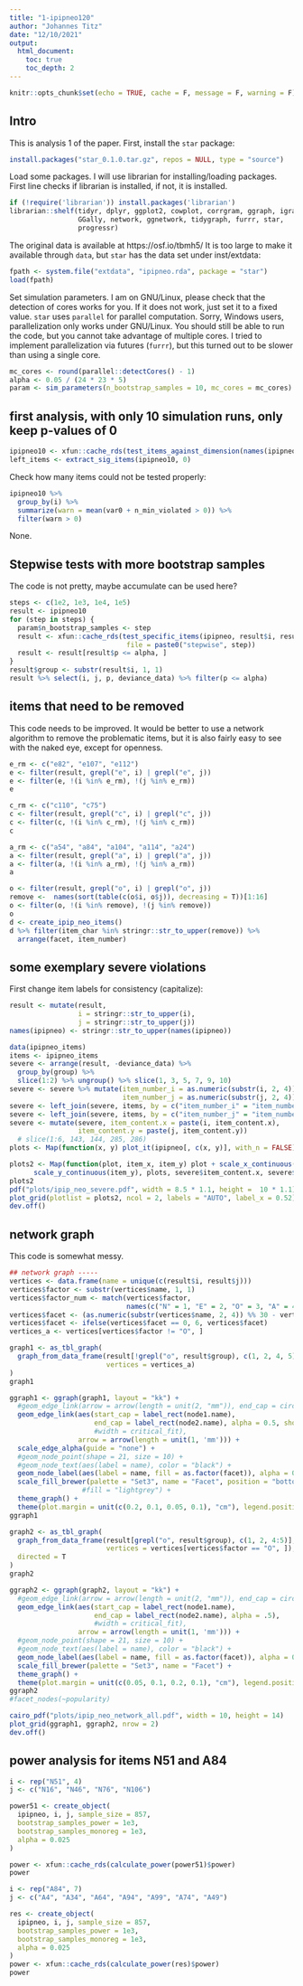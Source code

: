 ```yaml
---
title: "1-ipipneo120"
author: "Johannes Titz"
date: "12/10/2021"
output:
  html_document:
    toc: true
    toc_depth: 2
---
```


```r
knitr::opts_chunk$set(echo = TRUE, cache = F, message = F, warning = F)
```

## Intro

This is analysis 1 of the paper. First, install the `star` package:

```r
install.packages("star_0.1.0.tar.gz", repos = NULL, type = "source")
```

Load some packages. I will use librarian for installing/loading packages. First line checks if librarian is installed, if not, it is installed.

```r
if (!require('librarian')) install.packages('librarian')
librarian::shelf(tidyr, dplyr, ggplot2, cowplot, corrgram, ggraph, igraph,
                 GGally, network, ggnetwork, tidygraph, furrr, star,
                 progressr)
```

The original data is available at https://osf.io/tbmh5/ It is too large to make it available through `data`, but `star` has the data set under inst/extdata:

```r
fpath <- system.file("extdata", "ipipneo.rda", package = "star")
load(fpath)
```

Set simulation parameters. I am on GNU/Linux, please check that the detection of cores works for you. If it does not work, just set it to a fixed value. `star` uses `parallel` for parallel computation. Sorry, Windows users, parallelization only works under GNU/Linux. You should still be able to run the code, but you cannot take advantage of multiple cores. I tried to implement parallelization via futures (`furrr`), but this turned out to be slower than using a single core.

```r
mc_cores <- round(parallel::detectCores() - 1)
alpha <- 0.05 / (24 * 23 * 5)
param <- sim_parameters(n_bootstrap_samples = 10, mc_cores = mc_cores)
```

## first analysis, with only 10 simulation runs, only keep p-values of 0

```r
ipipneo10 <- xfun::cache_rds(test_items_against_dimension(names(ipipneo), ipipneo, param))
left_items <- extract_sig_items(ipipneo10, 0)
```

Check how many items could not be tested properly:

```r
ipipneo10 %>% 
  group_by(i) %>% 
  summarize(warn = mean(var0 + n_min_violated > 0)) %>% 
  filter(warn > 0)
```

None.

## Stepwise tests with more bootstrap samples

The code is not pretty, maybe accumulate can be used here?

```r
steps <- c(1e2, 1e3, 1e4, 1e5)
result <- ipipneo10
for (step in steps) {
  param$n_bootstrap_samples <- step
  result <- xfun::cache_rds(test_specific_items(ipipneo, result$i, result$j, param),
                             file = paste0("stepwise", step))
  result <- result[result$p <= alpha, ]
}
result$group <- substr(result$i, 1, 1)
result %>% select(i, j, p, deviance_data) %>% filter(p <= alpha)
```
## items that need to be removed

This code needs to be improved. It would be better to use a network algorithm to remove the problematic items, but it is also fairly easy to see with the naked eye, except for openness.

```r
e_rm <- c("e82", "e107", "e112")
e <- filter(result, grepl("e", i) | grepl("e", j))
e <- filter(e, !(i %in% e_rm), !(j %in% e_rm))
e

c_rm <- c("c110", "c75")
c <- filter(result, grepl("c", i) | grepl("c", j))
c <- filter(c, !(i %in% c_rm), !(j %in% c_rm))
c

a_rm <- c("a54", "a84", "a104", "a114", "a24")
a <- filter(result, grepl("a", i) | grepl("a", j))
a <- filter(a, !(i %in% a_rm), !(j %in% a_rm))
a

o <- filter(result, grepl("o", i) | grepl("o", j))
remove <-  names(sort(table(c(o$i, o$j)), decreasing = T))[1:16]
o <- filter(o, !(i %in% remove), !(j %in% remove))
o
d <- create_ipip_neo_items()
d %>% filter(item_char %in% stringr::str_to_upper(remove)) %>%
  arrange(facet, item_number)
```

## some exemplary severe violations

First change item labels for consistency (capitalize):

```r
result <- mutate(result,
                 i = stringr::str_to_upper(i),
                 j = stringr::str_to_upper(j))
names(ipipneo) <- stringr::str_to_upper(names(ipipneo))
```

```r
data(ipipneo_items)
items <- ipipneo_items
severe <- arrange(result, -deviance_data) %>%
  group_by(group) %>%
  slice(1:2) %>% ungroup() %>% slice(1, 3, 5, 7, 9, 10)
severe <- severe %>% mutate(item_number_i = as.numeric(substr(i, 2, 4)),
                            item_number_j = as.numeric(substr(j, 2, 4)))
severe <- left_join(severe, items, by = c("item_number_i" = "item_number"))
severe <- left_join(severe, items, by = c("item_number_j" = "item_number"))
severe <- mutate(severe, item_content.x = paste(i, item_content.x),
                 item_content.y = paste(j, item_content.y))
  # slice(1:6, 143, 144, 285, 286)
plots <- Map(function(x, y) plot_it(ipipneo[, c(x, y)], with_n = FALSE), severe$i, severe$j)

plots2 <- Map(function(plot, item_x, item_y) plot + scale_x_continuous(item_x) + 
      scale_y_continuous(item_y), plots, severe$item_content.x, severe$item_content.y)
plots2
pdf("plots/ipip_neo_severe.pdf", width = 8.5 * 1.1, height =  10 * 1.1)
plot_grid(plotlist = plots2, ncol = 2, labels = "AUTO", label_x = 0.52)
dev.off()
```

## network graph

This code is somewhat messy.

```r
## network graph -----
vertices <- data.frame(name = unique(c(result$i, result$j)))
vertices$factor <- substr(vertices$name, 1, 1)
vertices$factor_num <- match(vertices$factor,
                             names(c("N" = 1, "E" = 2, "O" = 3, "A" = 4, "C" = 5)))
vertices$facet <- (as.numeric(substr(vertices$name, 2, 4)) %% 30 - vertices$factor_num + 5 ) / 5
vertices$facet <- ifelse(vertices$facet == 0, 6, vertices$facet)
vertices_a <- vertices[vertices$factor != "O", ]

graph1 <- as_tbl_graph(
  graph_from_data_frame(result[!grepl("o", result$group), c(1, 2, 4, 5)],  directed = T,
                        vertices = vertices_a)
)
graph1

ggraph1 <- ggraph(graph1, layout = "kk") + 
  #geom_edge_link(arrow = arrow(length = unit(2, "mm")), end_cap = circle(2, "mm")) + 
  geom_edge_link(aes(start_cap = label_rect(node1.name),
                     end_cap = label_rect(node2.name), alpha = 0.5, show_guide = F),
                     #width = critical_fit), 
                 arrow = arrow(length = unit(1, 'mm'))) + 
  scale_edge_alpha(guide = "none") +
  #geom_node_point(shape = 21, size = 10) + 
  #geom_node_text(aes(label = name), color = "black") +
  geom_node_label(aes(label = name, fill = as.factor(facet)), alpha = 0.5) + 
  scale_fill_brewer(palette = "Set3", name = "Facet", position = "bottom") +
                  #fill = "lightgrey") +
  theme_graph() +
  theme(plot.margin = unit(c(0.2, 0.1, 0.05, 0.1), "cm"), legend.position = "bottom")
ggraph1
```

```r
graph2 <- as_tbl_graph(
  graph_from_data_frame(result[grepl("o", result$group), c(1, 2, 4:5)],
                        vertices = vertices[vertices$factor == "O", ]),
  directed = T
)
graph2

ggraph2 <- ggraph(graph2, layout = "kk") + 
  #geom_edge_link(arrow = arrow(length = unit(2, "mm")), end_cap = circle(2, "mm")) + 
  geom_edge_link(aes(start_cap = label_rect(node1.name),
                     end_cap = label_rect(node2.name), alpha = .5),
                     #width = critical_fit), 
                 arrow = arrow(length = unit(1, 'mm'))) + 
  #geom_node_point(shape = 21, size = 10) + 
  #geom_node_text(aes(label = name), color = "black") +
  geom_node_label(aes(label = name, fill = as.factor(facet)), alpha = 0.5) + 
  scale_fill_brewer(palette = "Set3", name = "Facet") +
  theme_graph() + 
  theme(plot.margin = unit(c(0.05, 0.1, 0.2, 0.1), "cm"), legend.position = "none")
ggraph2
#facet_nodes(~popularity)

```

```r
cairo_pdf("plots/ipip_neo_network_all.pdf", width = 10, height = 14)
plot_grid(ggraph1, ggraph2, nrow = 2)
dev.off()
```

## power analysis for items N51 and A84

```r
i <- rep("N51", 4)
j <- c("N16", "N46", "N76", "N106")

power51 <- create_object(
  ipipneo, i, j, sample_size = 857,
  bootstrap_samples_power = 1e3,
  bootstrap_samples_monoreg = 1e3,
  alpha = 0.025
)

power <- xfun::cache_rds(calculate_power(power51)$power)
power
```

```r
i <- rep("A84", 7)
j <- c("A4", "A34", "A64", "A94", "A99", "A74", "A49")

res <- create_object(
  ipipneo, i, j, sample_size = 857, 
  bootstrap_samples_power = 1e3,
  bootstrap_samples_monoreg = 1e3,
  alpha = 0.025
)
power <- xfun::cache_rds(calculate_power(res)$power)
power
```